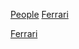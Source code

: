 {{commonscat|Ferrari people}}

[[分類:法拉利|People]]
[[分類:菲亞特汽車人物|Ferrari]]
[[Category:各汽車公司相關人物|Ferrari]]